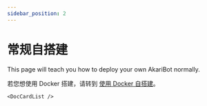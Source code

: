 ```yaml
---
sidebar_position: 2
---
```



# 常规自搭建

This page will teach you how to deploy your own AkariBot normally.

若您想使用 Docker 搭建，请转到 [使用 Docker 自搭建](/docs/dev/deploy/deploy_docker)。

```mdx-code-block
<DocCardList />
```
